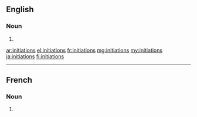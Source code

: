 ==English==

===Noun===
{{head|en|noun plural form}}

# {{plural of|initiation|lang=en}}

[[ar:initiations]]
[[el:initiations]]
[[fr:initiations]]
[[mg:initiations]]
[[my:initiations]]
[[ja:initiations]]
[[fi:initiations]]

----
==French==

===Noun===
{{head|fr|noun plural form|g=f}}

# {{plural of|initiation|lang=fr}}
{{rfc-auto}}